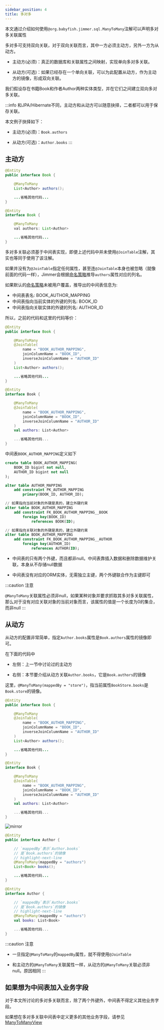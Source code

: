 ```yaml
---
sidebar_position: 4
title: 多对多
---
```



本文通过介绍如何使用`@org.babyfish.jimmer.sql.ManyToMany`注解可以声明多对多关联属性

多对多可支持双向关联，对于双向关联而言，其中一方必须主动方，另外一方为从动方。

-   主动方(必须)：真正的数据库和关联属性之间映射，实现单向多对多关联。

-   从动方(可选)：如果已经存在一个单向关联，可以为此配置从动方，作为主动方的镜像，形成双向关联。

我们假设存在书籍Book和作者Author两种实体类型，并在它们之间建立双向多对多关联。

:::info
和JPA/Hibernate不同，主动方和从动方可以随意抉择，二者都可以用于保存关联。

本文例子抉择如下：

-   主动方(必须)：`Book.authors`

-   从动方(可选)：`Author.books`
:::

## 主动方

<Tabs groupId="language">
<TabItem value="java" label="Java">

```java title="Book.java"
@Entity
public interface Book {

    @ManyToMany
    List<Author> authors();

    ...省略其他代码...
}
```

</TabItem>
<TabItem value="kotlin" label="Kotlin">

```java title="Book.kt"
@Entity
interface Book {

    @ManyToMany
    val authors: List<Author>

    ...省略其他代码...
}
```

</TabItem>
</Tabs>

多对多关联必须基于中间表实现，即便上述代码中并未使用`@JoinTable`注解，其实也等同于使用了该注解。

如果并没有为`@JoinTable`指定任何属性，甚至连`@JoinTable`本身也被忽略（就像前面的代码一样），Jimmer会根据[命名策略](../naming-strategy)推导`authors`属性对应的列名。

如果默认的[命名策略](../naming-strategy)未被用户覆盖，推导出的中间表信息为:

-   中间表表名: BOOK_AUTHOR_MAPPING
-   中间表指向当前实体的外键的列名: BOOK_ID
-   中间表指向关联实体的外键的列名: AUTHOR_ID

所以，之前的代码和这里的代码等价：

<Tabs groupId="language">
<TabItem value="java" label="Java">

```java title="Book.java"
@Entity
public interface Book {

    @ManyToMany
    @JoinTable(
        name = "BOOK_AUTHOR_MAPPING",
        joinColumnName = "BOOK_ID",
        inverseJoinColumnName = "AUTHOR_ID"
    )
    List<Author> authors();

    ...省略其他代码...
}
```

</TabItem>
<TabItem value="kotlin" label="Kotlin">

```kotlin title="Book.kt"
@Entity
interface Book {

    @ManyToMany
    @JoinTable(
        name = "BOOK_AUTHOR_MAPPING",
        joinColumnName = "BOOK_ID",
        inverseJoinColumnName = "AUTHOR_ID"
    )
    val authors: List<Author>

    ...省略其他代码...
}
```

</TabItem>
</Tabs>

中间表`BOOK_AUTHOR_MAPPING`定义如下

```sql
create table BOOK_AUTHOR_MAPPING(
    BOOK_ID bigint not null,
    AUTHOR_ID bigint not null
);

alter table AUTHOR_MAPPING
    add constraint PK_AUTHOR_MAPPING
        primary(BOOK_ID, AUTHOR_ID);

// 如果指向当前对象的外键是真的，建立外键约束
alter table BOOK_AUTHOR_MAPPING
    add constraint FK_BOOK_AUTHOR_MAPPING__BOOK
        foreign key(BOOK_ID)
            references BOOK(ID);

// 如果指向关联对象的外键是真的，建立外键约束
alter table BOOK_AUTHOR_MAPPING
    add constraint FK_BOOK_AUTHOR_MAPPING__AUTHOR
        foreign key(AUTHOR_ID)
            references AUTHOR(ID);
```

-   中间表的只有两个外键，而且都非null。中间表靠插入数据和删除数据维护关联，本身从不存储null数据

-   中间表没有对应的ORM实体，无需独立主键，两个外键联合作为主键即可

:::caution
注意

`@ManyToMany`关联属性必须非null，如果某种对象并要求抓取其多对多关联属性，那么对于没有对应关联对象的当前对象而言，该属性的值是一个长度为0的集合，而非null
:::

## 从动方

从动方的配置非常简单，指定`Author.books`属性是`Book.authors`属性的镜像即可。

在下面的代码中

-   左侧：上一节中讨论过的主动方

-   右侧：本节要介绍从动方关联`Author.books`，它是`Book.authors`的镜像

这里，`@ManyToMany(mappedBy = "store")`，指当前属性`BookStore.books`是`Book.store`的镜像。

<div style={{display: 'flex', alignItems: 'start'}}>
<div>

<Tabs groupId="language">
<TabItem value="java" label="Java">

```java title="Book.java"
@Entity
public interface Book {

    @ManyToMany
    @JoinTable(
        name = "BOOK_AUTHOR_MAPPING",
        joinColumnName = "BOOK_ID",
        inverseJoinColumnName = "AUTHOR_ID"
    )
    List<Author> authors();

    ...省略其他代码...
}
```

</TabItem>
<TabItem value="kotlin" label="Kotlin">

```kotlin title="Book.kt"
@Entity
interface Book {

    @ManyToMany
    @JoinTable(
        name = "BOOK_AUTHOR_MAPPING",
        joinColumnName = "BOOK_ID",
        inverseJoinColumnName = "AUTHOR_ID"
    )
    val authors: List<Author>

    ...省略其他代码...
}
```

</TabItem>
</Tabs>

</div>
<div>

![mirror](@site/static/img/mirror.svg)

</div>
<div>

<Tabs groupId="language">
<TabItem value="java" label="Java">

```java title="Author.java"
@Entity
public interface Author {

    // `mappedBy`表示`Author.books`
    // 是`Book.authors`的镜像
    // highlight-next-line
    @ManyToMany(mappedBy = "authors")
    List<Book> books();

    ...省略其他代码...
}
```

</TabItem>
<TabItem value="kotlin" label="Kotlin">

```kotlin title="Author.kt"
@Entity
interface Author {

    // `mappedBy`表示`Author.books`
    // 是`Book.authors`的镜像
    // highlight-next-line
    @ManyToMany(mappedBy = "authors")
    val books: List<Book>

    ...省略其他代码...
}
```

</TabItem>
</Tabs>

</div>
</div>

:::caution
注意

-   一旦指定`@ManyToMany`的`mappedBy`属性，就不得使用`@JoinTable`

-   和主动方的`@ManyToMany`关联属性一样，从动方的`@ManyToMany`关联必须非null。原因相同
:::

## 如果想为中间表加入业务字段

对于本文所讨论的多对多关联而言，除了两个外键外，中间表不得定义其他业务字段。

如果想在多对多关联中间表中定义更多的其他业务字段，请参见[ManyToManyView](../../advanced/view/many-to-many-view)